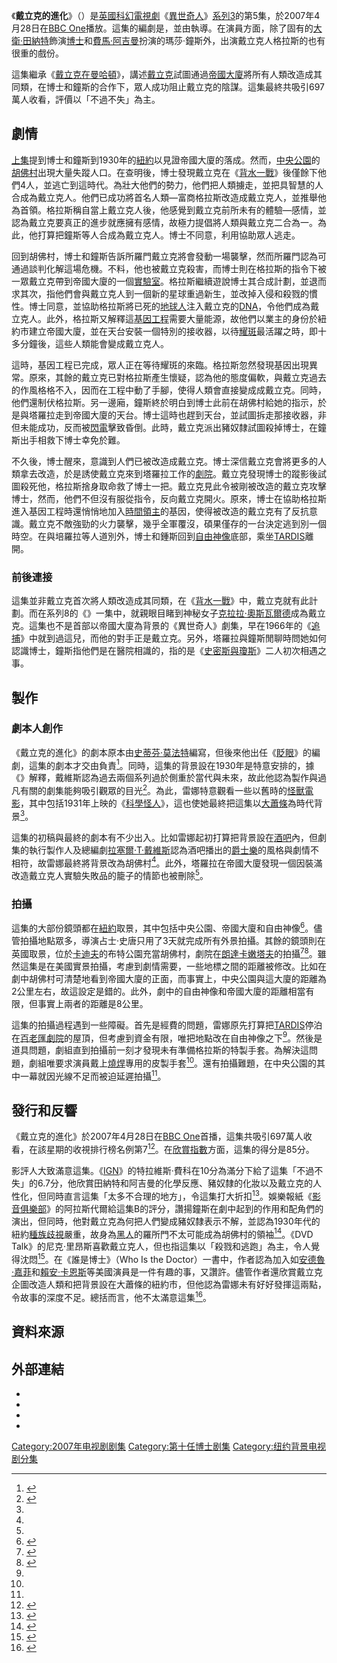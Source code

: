 {{Infobox Doctor Who episode
|number = 182b
|serial_name= 戴立克的進化<br/>Evolution of the Daleks
|show=DW
|image=
|caption= 
|type=episode
|doctor=[[大衛·田納特|大衛·田納特]]（第10任博士）
|companion=[[費馬·阿吉曼|費馬·阿吉曼]]（瑪莎·鐘斯）
|guests=
*米蘭達·雷森 - 塔羅拉
*賴安·卡恩斯 - 拉斯洛
*休·卡亞斯爾 - 所羅門
*安德魯·嘉菲 - 法克
*埃里克·洛倫 - 格拉斯
|writer=海倫·雷娜
|director=占士·史唐
|script_editor=林賽·奧爾福特
|producer=菲爾·歌連臣
|executive_producer=[[拉塞爾·T·戴維斯|拉塞爾·T·戴維斯]]<br />祖利亞·加德納
|composer=馬瑞·高德
|production_code=3.5
|length=45分鐘
|date=2007年4月28日
|preceding=[[戴立克在曼哈頓|戴立克在曼哈頓]]
|following=[[回春實驗|回春實驗]]
|series=[[異世奇人_(系列3)|系列3]]
}}

《'''戴立克的進化'''》（{{lang|en|Evolution of the Daleks}}）是[[英國|英國]][[科幻|科幻]][[電視劇|電視劇]]《[[異世奇人|異世奇人]]》[[異世奇人_(系列3)|系列3]]的第5集，於2007年4月28日在[[BBC_One|BBC One]]播放。這集的編劇是{{link-en|海倫·雷娜|Helen Raynor}}，並由{{link-en|占士·史唐|James Strong (director)}}執導。在演員方面，除了固有的[[大衛·田納特|大衛·田納特]]飾演[[博士_(異世奇人)|博士]]和[[費馬·阿吉曼|費馬·阿吉曼]]扮演的瑪莎·鐘斯外，出演戴立克人格拉斯的{{link-en|埃里克·洛倫|Eric Loren}}也有很重的戲份。

這集繼承《[[戴立克在曼哈頓|戴立克在曼哈頓]]》，講述[[戴立克|戴立克]]試圖通過[[帝國大廈|帝國大廈]]將所有人類改造成其同類，在博士和鐘斯的合作下，眾人成功阻止戴立克的陰謀。這集最終共吸引697萬人收看，評價以「不過不失」為主。

==劇情==
[[戴立克在曼哈頓|上集]]提到博士和鐘斯到1930年的[[紐約|紐約]]以見證帝國大廈的落成。然而，[[中央公園_(紐約市)|中央公園]]的[[胡佛村|胡佛村]]出現大量失蹤人口。在查明後，博士發現戴立克在《[[背水一戰_(異世奇人)|背水一戰]]》後僅餘下他們4人，並逃亡到這時代。為壯大他們的勢力，他們把人類擄走，並把具智慧的人合成為戴立克人。他們已成功將首名人類—富商格拉斯改造成戴立克人，並推舉他為首領。格拉斯稱自當上戴立克人後，他感覺到戴立克前所未有的體驗—感情，並認為戴立克要真正的進步就應擁有感情，故極力提倡將人類與戴立克二合為一。為此，他打算把鐘斯等人合成為戴立克人。博士不同意，利用{{link-en|超聲起子|sonic screwdriver}}協助眾人逃走。

回到胡佛村，博士和鐘斯告訴所羅門戴立克將會發動一場襲擊，然而所羅門認為可通過談判化解這場危機。不料，他也被戴立克殺害，而博士則在格拉斯的指令下被一眾戴立克帶到帝國大廈的一個[[實驗室|實驗室]]。格拉斯繼續遊說博士其合成計劃，並退而求其次，指他們會與戴立克人到一個新的星球重過新生，並改掉入侵和殺戮的慣性。博士同意，並協助格拉斯將已死的[[地球人|地球人]]注入戴立克的[[DNA|DNA]]，令他們成為戴立克人。此外，格拉斯又解釋這[[基因工程|基因工程]]需要大量能源，故他們以業主的身份於紐約市建立帝國大廈，並在天台安裝一個特別的接收器，以待[[耀斑|耀斑]]最活躍之時，即十多分鐘後，這些人類能會變成戴立克人。

這時，基因工程已完成，眾人正在等待耀斑的來臨。格拉斯忽然發現基因出現異常。原來，其餘的戴立克已對格拉斯產生懷疑，認為他的態度偏軟，與戴立克過去的作風格格不入，因而在工程中動了手腳，使得人類會直接變成成戴立克。同時，他們還制伏格拉斯。另一邊廂，鐘斯終於明白到博士此前在胡佛村給她的指示，於是與塔羅拉走到帝國大廈的天台。博士這時也趕到天台，並試圖拆走那接收器，非但未能成功，反而被[[閃電|閃電]]擊致昏倒。此時，戴立克派出豬奴隸試圖殺掉博士，在鐘斯出手相救下博士幸免於難。

不久後，博士醒來，意識到人們已被改造成戴立克。博士深信戴立克會將更多的人類拿去改造，於是誘使戴立克來到塔羅拉工作的[[劇院|劇院]]。戴立克發現博士的蹤影後試圖殺死他，格拉斯捨身取命救了博士一把。戴立克見此令被剛被改造的戴立克攻擊博士，然而，他們不但沒有服從指令，反向戴立克開火。原來，博士在協助格拉斯進入基因工程時還悄悄地加入[[時間領主|時間領主]]的基因，使得被改造的戴立克有了反抗意識。戴立克不敵強勁的火力襲擊，幾乎全軍覆沒，碩果僅存的一台決定逃到別一個時空。在與培羅拉等人道別外，博士和鍾斯回到[[自由神像|自由神像]]底部，乘坐[[TARDIS|TARDIS]]離開。

===前後連接===
這集並非戴立克首次將人類改造成其同類，在《[[背水一戰_(異世奇人)|背水一戰]]》中，戴立克就有此計劃。而在系列8的《{{link-en|戴立克收容所|Asylum of the Daleks}}》一集中，{{link-en|第十一任博士|Eleventh Doctor}}就親眼目睹到神秘女子[[克拉拉·奧斯瓦爾德|克拉拉·奧斯瓦爾德]]成為戴立克。這集也不是首部以帝國大廈為背景的《異世奇人》劇集，早在1966年的《[[追捕|追捕]]》中{{link-en|第一任博士|First Doctor}}就到過這兒，而他的對手正是戴立克。另外，塔羅拉與鐘斯閒聊時問她如何認識博士，鐘斯指他們是在醫院相識的，指的是《[[史密斯與瓊斯_(神秘博士)|史密斯與瓊斯]]》二人初次相遇之事。

==製作==
===劇本人創作===
《戴立克的進化》的劇本原本由[[史蒂芬·莫法特|史蒂芬·莫法特]]編寫，但後來他出任《[[眨眼_(異世奇人)|眨眼]]》的編劇，這集的劇本才交由{{link-en|海倫·雷娜|Helen Raynor}}負責<ref>{{cite web|url = http://www.bbc.co.uk/blogs/doctorwho/articles/Ask-the-Execs-Angels-and-Arrivals|title = Ask the Execs: Angels and Arrivals|publisher = BBC|date = 2012-08-21|accessdate = 2012-08-22|archive-date = 2013-04-20|archive-url = https://www.webcitation.org/6G17PaUP8?url=http://www.bbc.co.uk/blogs/doctorwho/articles/Ask-the-Execs-Angels-and-Arrivals|dead-url = no}}</ref>。同時，這集的背景設在1930年是特意安排的，據《{{link-en|異世奇人雜誌|Doctor Who Magazine}}》解釋，戴維斯認為過去兩個系列過於側重於當代與未來，故此他認為製作與過凡有關的劇集能夠吸引觀眾的目光<ref name="beief">{{cite web|url = http://www.shannonsullivan.com/drwho/serials/2007de.html|title = New Series Episodes 33 & 34:Daleks In Manhattan / Evolution Of The Daleks|publisher = Doctor Who: A Brief History Of Time (Travel)|date = 6-7-2014|accessdate = 2015-08-28|archive-date = 2013-07-12|archive-url = https://web.archive.org/web/20130712024755/http://www.shannonsullivan.com/drwho/serials/2007de.html|dead-url = no}}</ref>。為此，雷娜特意觀看一些以舊時的[[怪獸電影|怪獸電影]]，其中包括1931年上映的《[[科學怪人_(1931年電影)|科學怪人]]》，這也使她最終把這集以[[大蕭條|大蕭條]]為時代背景<ref name="beief"/>。

這集的初稿與最終的劇本有不少出入。比如雷娜起初打算把背景設在[[酒吧|酒吧]]內，但劇集的執行製作人及總編劇[[拉塞爾·T·戴維斯|拉塞爾·T·戴維斯]]認為酒吧播出的[[爵士樂|爵士樂]]的風格與劇情不相符，故雷娜最終將背景改為胡佛村<ref name="beief"/>。此外，塔羅拉在帝國大廈發現一個因裝滿改造戴立克人實驗失敗品的籠子的情節也被刪除<ref name="beief"/>。

===拍攝===
這集的大部份鏡頭都在[[紐約|紐約]]取景，其中包括中央公園、帝國大廈和自由神像<ref>{{cite journal| last = Davies| first = Russell T| authorlink = Russell T Davies| date =2007-12-03| title = Production Notes: 12 Facts a-Facting!| journal = Doctor Who Magazine| issue = 377| page = 66| quote = ''Seven hours a-flying!'' That's how long it took for our director, James Strong, and his team to fly to JFK, for the Official First Ever ''Doctor Who'' Shoot in New York!}}</ref>。儘管拍攝地點眾多，導演占士·史唐只用了3天就完成所有外景拍攝。其餘的鏡頭則在英國取景，位於[[卡迪夫|卡迪夫]]的布特公園充當胡佛村，劇院在[[朗達卡嫩塔夫|朗達卡嫩塔夫]]的{{link-en|帕克與戴爾會堂|Parc and Dare Hall}}拍攝<ref name="walesarts pbute">{{cite web|url = http://www.bbc.co.uk/wales/arts/sites/doctor-who-wales/alllocations/cardiff-bute-park|title = Walesarts, Bute Park, Cardiff|publisher = BBC|accessdate = 2010-05-30|archive-date = 2020-02-24|archive-url = https://web.archive.org/web/20200224140904/http://www.bbc.co.uk/wales/arts/sites/doctor-who-wales/alllocations/cardiff-bute-park}}</ref><ref name="podcast">{{cite podcast| url = http://downloads.bbc.co.uk/rmhttp/downloadtrial/doctorwho/doctorwho-seriesthree/doctorwho-seriesthree_20070421-1910_40_pc.mp3| title = Daleks in Manhattan: 21-4-2007| website = BBC.co.uk| host = Phil Collinson, James Strong| publisher = BBC| date = 2007-04-21| accessdate = 2007-04-23}}{{dead link|date=2017年12月 |bot=InternetArchiveBot |fix-attempted=yes }}</ref>。雖然這集是在美國實景拍攝，考慮到劇情需要，一些地標之間的距離被修改。比如在劇中胡佛村可清楚地看到帝國大廈的正面，而事實上，中央公園與這大廈的距離為2公里左右，故這設定是錯的。此外，劇中的自由神像和帝國大廈的距離相當有限，但事實上兩者的距離是8公里。

這集的拍攝過程遇到一些障礙。首先是經費的問題，雷娜原先打算把[[TARDIS|TARDIS]]停泊在[[百老匯劇院|百老匯劇院]]的屋頂，但考慮到資金有限，唯把地點改在自由神像之下<ref name="beief"/>。然後是道具問題，劇組直到拍攝前一刻才發現未有準備格拉斯的特製手套。為解決這問題，劇組唯要求演員戴上[[燒焊|燒焊]]專用的皮製手套<ref name="beief"/>。還有拍攝難題，在中央公園的其中一幕就因光線不足而被迫延遲拍攝<ref name="beief"/>。

==發行和反響==
《戴立克的進化》於2007年4月28日在[[BBC_One|BBC One]]首播，這集共吸引697萬人收看，在該星期的收視排行榜名例第7<ref>{{cite web| date =2007-05-09| url =http://www.gallifreyone.com/cgi-bin/viewnews.cgi?id=EEZlZFFklACVQJYtpa&tmpl=newsrss| title =Evolution - Final Ratings| work =Outpost Gallifrey News Page| publisher =Source: BARB| accessdate =2007-06-03| archive-date =2013-03-28| archive-url =https://web.archive.org/web/20130328174821/http://www.gallifreyone.com/cgi-bin/viewnews.cgi?id=EEZlZFFklACVQJYtpa&tmpl=newsrss| dead-url =no}}</ref>。在[[欣賞指數|欣賞指數]]方面，這集的得分是85分。

影評人大致滿意這集。《[[IGN|IGN]]》的特拉維斯·費科在10分為滿分下給了這集「不過不失」的6.7分，他欣賞田納特和阿吉曼的化學反應、豬奴隸的化妝以及戴立克的人性化，但同時直言這集「太多不合理的地方」，令這集打大折扣<ref>{{cite web|url=http://www.ign.com/articles/2007/08/06/doctor-who-the-evolution-of-the-daleks-review|title=Doctor Who: "The Evolution of the Daleks" Review|publisher = IGN|date = 6-8-2007|accessdate = 2012-08-22}}</ref>。娛樂報紙《[[影音俱樂部|影音俱樂部]]》的阿拉斯代爾給這集B的評分，讚揚鐘斯在劇中起到的作用和配角們的演出，但同時，他對戴立克為何把人們變成豬奴隸表示不解，並認為1930年代的紐約[[種族歧視|種族歧視]]嚴重，故身為[[黑人|黑人]]的羅所門不太可能成為胡佛村的領袖<ref>{{cite web|url = http://www.avclub.com/tvclub/doctor-who-daleks-manhattanevolution-daleks-202530|title = Doctor Who: "Daleks In Manhattan"/"Evolution Of The Daleks"|publisher = AV Club|date = 2014-03-23|accessdate = 2012-08-22|archive-date = 2017-08-18|archive-url = https://web.archive.org/web/20170818054133/http://www.avclub.com/tvclub/doctor-who-daleks-manhattanevolution-daleks-202530|dead-url = no}}</ref>。《DVD Talk》的尼克·里昂斯喜歡戴立克人，但也指這集以「殺戮和逃跑」為主，令人覺得沈悶<ref>{{cite web|first=Nick|last=Lyons|url=http://www.dvdtalk.com/reviews/31196/doctor-who-the-complete-third-series/|title=Doctor Who - The Complete Third Series|publisher=DVD Talk|date=2007-10-29|accessdate=3-7-2013|archive-date=2014-08-22|archive-url=https://web.archive.org/web/20140822013336/http://www.dvdtalk.com/reviews/31196/doctor-who-the-complete-third-series/|dead-url=no}}</ref>。在《誰是博士》（Who Is the Doctor）一書中，作者認為加入如[[安德魯·嘉菲|安德魯·嘉菲]]和[[賴安·卡恩斯|賴安·卡恩斯]]等美國演員是一件有趣的事，又讚許{{link-en|米蘭達·雷森|Miranda Raison}}。儘管作者還欣賞戴立克企圖改造人類和把背景設在大蕭條的紐約市，但他認為雷娜未有好好發揮這兩點，令故事的深度不足。總括而言，他不太滿意這集<ref>{{Cite book|last=Burk|first=Graeme|last2=Smith?|first2=Robert|title=Who Is the Doctor: The Unofficial Guide to Doctor Who-The New Series|url=https://archive.org/details/whoisdoctorunoff0000burk|edition=1st|date=6-3-2012|publisher=ECW Press|isbn=1-55022-984-2|pages=[https://archive.org/details/whoisdoctorunoff0000burk/page/143 143]-146}}</ref>。

==資料來源==
{{Reflist|2}}

==外部連結==
* {{BBCDWnew | year=2007 |id = 305| title = Evolution of the Daleks }}
* {{Doctor Who RG | id= who_tv26 | title=Daleks in Manhattan" / "Evolution of the Daleks | quotes=y}}
* {{Brief | id=2007de| title=Daleks in Manhattan" / "Evolution of the Daleks | quotes=y}}
* {{IMDb episode|0996572}}


{{Portal bar|神秘博士|电视剧|英国}}


{{Doctor Who episodes|N3}}

[[Category:2007年电视剧剧集|Category:2007年电视剧剧集]]
[[Category:第十任博士剧集|Category:第十任博士剧集]]
[[Category:纽约背景电视剧分集|Category:纽约背景电视剧分集]]